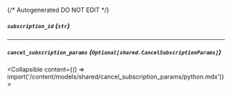 {/* Autogenerated DO NOT EDIT  */}

##### `subscription_id` *{`str`}*

---
##### `cancel_subscription_params` *{`Optional[shared.CancelSubscriptionParams]`}*
<Collapsible content={() => import('/content/models/shared/cancel_subscription_params/python.mdx')}>
</Collapsible>

